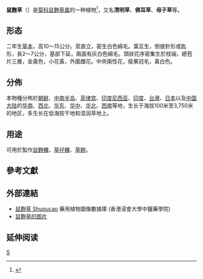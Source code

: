 {{otheruse|other=其他別名同為清明草的植物|清明草}}
{{medical}}
{{Speciesbox
| image = Gnaphalium_affine1.jpg
| genus = Pseudognaphalium
| species = affine
| authority = (D. Don) Anderb.
| synonyms = *''Gnaphalium affine'' D. Don
}}

'''鼠麴草'''（{{sn|''Pseudognaphalium affine''}}）是[[菊科|菊科]][[鼠麴草属|鼠麴草属]]的一种植物<ref>{{Cite web|title=''Pseudognaphalium affine'' (D.Don) Anderb.|url=http://powo.science.kew.org/taxon/urn:lsid:ipni.org:names:962992-1|accessdate=2019-12-24|author=|date=|format=|work=Plants of the World Online|publisher=Kew Science|language=}}</ref>，又名'''清明草'''、'''佛耳草'''、'''母子草'''等。

== 形态 ==
二年生[[草本|草本]]，高10～15公分。莖直立，密生白色綿毛。葉互生，倒披針形或匙形，長2～7公分，基部下延，兩面有灰白色綿毛。頭狀花序密集生於枝端，總苞片三層，金黃色，小花黃，外圍雌花。中央兩性花，瘦果冠毛，黃白色。

==分佈==
本物種分佈於[[朝鲜|朝鲜]]、[[中南半岛|中南半岛]]、[[菲律宾|菲律宾]]、[[印度尼西亚|印度尼西亚]]、[[印度|印度]]、[[台灣|台灣]]、[[日本|日本]]以及[[中国大陆|中国大陆]]的[[华南|华南]]、[[中国西北地区|西北]]、[[华东|华东]]、[[华中|华中]]、[[华北|华北]]、[[中国西南地区|西南]]等地，生长于海拔100米至3,750米的地区，多生长在低海拔干地和湿润草地上。

== 用途 ==
可用於製作[[鼠麴粿|鼠麴粿]]、[[草仔粿|草仔粿]]、[[草餅|草餅]]。

== 參考文獻 ==
{{reflist}}

==外部連結==
{{commons|Gnaphalium affine}}
* [http://libproject.hkbu.edu.hk/was40/detail?lang=ch&channelid=1288&searchword=herb_id=D01251 鼠麴草 Shuqucao] 藥用植物圖像數據庫 (香港浸會大學中醫藥學院) {{zh-hant}}{{en}}
* [http://www.hkwildlife.net/pb/annaskt-Vietnam+202010-1004092084.jpg 鼠麴草的图片]

== 延伸阅读 ==
{{Wikisource further reading}}
{{Taxonbar|from=Q1153374}}
[[Category:鼠麴草屬|S]]